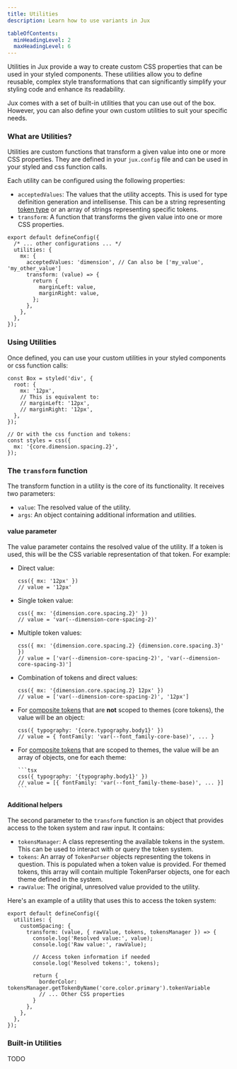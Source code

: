 ```yaml
---
title: Utilities
description: Learn how to use variants in Jux

tableOfContents:
  minHeadingLevel: 2
  maxHeadingLevel: 6
---
```


Utilities in Jux provide a way to create custom CSS properties that can be used in your styled components. These utilities allow you to define reusable, complex style transformations that can significantly simplify your styling code and enhance its readability.

Jux comes with a set of built-in utilities that you can use out of the box. However, you can also define your own custom utilities to suit your specific needs.

### What are Utilities?

Utilities are custom functions that transform a given value into one or more CSS properties. They are defined in your `jux.config` file and can be used in your styled and css function calls.

Each utility can be configured using the following properties:

- `acceptedValues`: The values that the utility accepts. This is used for type definition generation and intellisense. This can be a string representing [token type](/developers/customization/tokens-and-themes#token-types) or an array of strings representing specific tokens.
- `transform`: A function that transforms the given value into one or more CSS properties.

```tsx
export default defineConfig({
  /* ... other configurations ... */
  utilities: {
    mx: {
      acceptedValues: 'dimension', // Can also be ['my_value', 'my_other_value']
      transform: (value) => {
        return {
          marginLeft: value,
          marginRight: value,
        };
      },
    },
  },
});
```


### Using Utilities

Once defined, you can use your custom utilities in your styled components or css function calls:

```tsx
const Box = styled('div', {
  root: {
    mx: '12px',
    // This is equivalent to:
    // marginLeft: '12px',
    // marginRight: '12px',
  },
});

// Or with the css function and tokens:
const styles = css({
  mx: '{core.dimension.spacing.2}',
});
```

### The `transform` function

The transform function in a utility is the core of its functionality. It receives two parameters:

- `value`: The resolved value of the utility.
- `args`: An object containing additional information and utilities.

#### value parameter

The value parameter contains the resolved value of the utility. If a token is used, this will be the CSS variable representation of that token. For example:

- Direct value:

  ```tsx
  css({ mx: '12px' })
  // value = '12px'
    ```

- Single token value:

  ```tsx
  css({ mx: '{dimension.core.spacing.2}' })
  // value = 'var(--dimension-core-spacing-2)'
  ```

- Multiple token values:

    ```tsx
    css({ mx: '{dimension.core.spacing.2} {dimension.core.spacing.3}' })
    // value = ['var(--dimension-core-spacing-2)', 'var(--dimension-core-spacing-3)']
    ```

- Combination of tokens and direct values:

    ```tsx
    css({ mx: '{dimension.core.spacing.2} 12px' })
    // value = ['var(--dimension-core-spacing-2)', '12px']
    ```

- For [composite tokens](/developers/customization/tokens-and-themes#composite-tokens) that are **not** scoped to themes (core tokens), the value will be an object:

    ```tsx
    css({ typography: '{core.typography.body1}' })
    // value = { fontFamily: 'var(--font_family-core-base)', ... }
    ```

- For [composite tokens](/developers/customization/tokens-and-themes#composite-tokens) that are scoped to themes, the value will be an array of objects, one for each theme:

      ```tsx
      css({ typography: '{typography.body1}' })
      // value = [{ fontFamily: 'var(--font_family-theme-base)', ... }]
      ```

#### Additional helpers

The second parameter to the `transform` function is an object that provides access to the token system and raw input. It contains:

- `tokensManager`: A class representing the available tokens in the system. This can be used to interact with or query the token system.
- `tokens`: An array of `TokenParser` objects representing the tokens in question. This is populated when a token value is provided. For themed tokens, this array will contain multiple TokenParser objects, one for each theme defined in the system.
- `rawValue`: The original, unresolved value provided to the utility.

Here's an example of a utility that uses this to access the token system:

```tsx
export default defineConfig({
  utilities: {
    customSpacing: {
      transform: (value, { rawValue, tokens, tokensManager }) => {
        console.log('Resolved value:', value);
        console.log('Raw value:', rawValue);

        // Access token information if needed
        console.log('Resolved tokens:', tokens);

        return {
          borderColor: tokensManager.getTokenByName('core.color.primary').tokenVariable
          // ... Other CSS properties
        }
      },
    },
  },
});
```

### Built-in Utilities

TODO